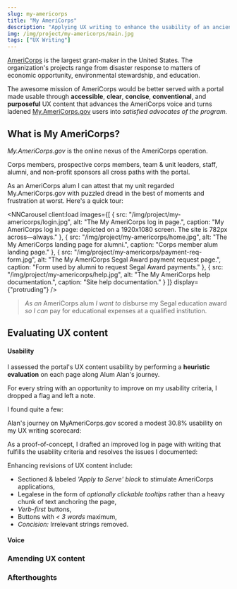 ```yaml
---
slug: my-americorps
title: "My AmeriCorps"
description: "Applying UX writing to enhance the usability of an ancient federal portal"
img: /img/project/my-americorps/main.jpg
tags: ["UX Writing"]
---
```



<a href="https://americorps.gov/" target="_blank">AmeriCorps</a> is the largest
grant-maker in the United States. The organization's projects range from
disaster response to matters of economic opportunity, environmental stewardship,
and education.

The awesome mission of AmeriCorps would be better
served with a portal made usable through **accessible**, **clear**, **concise**,
**conventional**, and **purposeful** UX content that advances the AmeriCorps
voice and turns ladened
<a href="https://my.americorps.gov" target="_blank">My.AmeriCorps.gov</a> users
into *satisfied advocates of the program.*

## What is My AmeriCorps?

*My.AmeriCorps.gov* is the online nexus of the AmeriCorps operation.

Corps members, prospective corps members, team & unit leaders, staff, alumni, 
and non-profit sponsors all cross paths with the portal.

As an AmeriCorps alum I can attest that my unit regarded My.AmeriCorps.gov with
puzzled dread in the best of moments and frustration at worst. Here's a quick
tour:

<NNCarousel
  client:load
  images={[
    {
      src: "/img/project/my-americorps/login.jpg",
      alt: "The My AmeriCorps log in page.",
      caption: "My AmeriCorps log in page: depicted on a 1920x1080 screen. The site is 782px across—always."
    },
    {
      src: "/img/project/my-americorps/home.jpg",
      alt: "The My AmeriCorps landing page for alumni.",
      caption: "Corps member alum landing page."
    },
    {
      src: "/img/project/my-americorps/payment-req-form.jpg",
      alt: "The My AmeriCorps Segal Award payment request page.",
      caption: "Form used by alumni to request Segal Award payments."
    },
    {
      src: "/img/project/my-americorps/help.jpg",
      alt: "The My AmeriCorps help documentation.",
      caption: "Site help documentation."
    }
  ]}
  display={"protruding"}
/>

> *As an* AmeriCorps alum *I want to* disburse my Segal education award *so I can*
  pay for educational expenses at a qualified institution.

<NNImage
  src="/img/project/my-americorps/current-journey.jpg"
  alt="Map of the current My AmeriCorps journey to Segal Award disbursal."
  display="protruding"
  caption="The current journey to Segal Award disbursal as ventured by persona Alum Alan."
/>

## Evaluating UX content

#### Usability

I assessed the portal's UX content usability by performing a **heuristic
evaluation** on each page along Alum Alan's journey.

For every string with an opportunity to improve on my usability criteria, I
dropped a flag and left a note.

I found quite a few:

<NNImage
  src="/img/project/my-americorps/login-heuristic-evaluation.jpg"
  alt="Heuristic evaluation of the My AmeriCorps log in page."
/>

<NNImage
  src="/img/project/my-americorps/home-heuristic-evaluation.jpg"
  alt="Heuristic evaluation of the My AmeriCorps alum landing page."
/>

<NNImage
  src="/img/project/my-americorps/payment-request-form-heuristic-evaluation.jpg"
  alt="Heuristic evaluation of the My AmeriCorps form to request Segal Award disbursal."
/>

Alan's journey on MyAmeriCorps.gov scored a modest 30.8% usability on my UX
writing scorecard:

<NNImage
  src="/img/project/my-americorps/ux-content-usability-scorecard.png"
  alt="A scorecard evaluating the current usability of My AmeriCorps' UX content."
  display="protruding"
/>

As a proof-of-concept, I drafted an improved log in page with writing that
fulfills the usability criteria and resolves the issues I documented:

<NNImage
  src="/img/project/my-americorps/login-revised.jpg"
  alt="My AmeriCorps log in page with revised UX content."
/>

Enhancing revisions of UX content include:

* Sectioned & labeled *'Apply to Serve' block* to stimulate AmeriCorps
  applications,
* Legalese in the form of *optionally clickable tooltips* rather than a heavy
  chunk of text anchoring the page,
* *Verb-first* buttons,
* Buttons with *< 3 words* maximum,
* *Concision:* Irrelevant strings removed.

#### Voice

### Amending UX content

### Afterthoughts